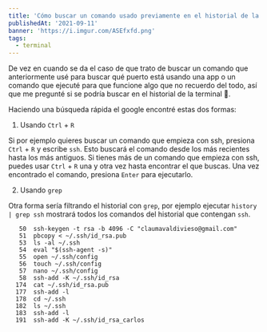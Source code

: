 ```yaml
---
title: 'Cómo buscar un comando usado previamente en el historial de la terminal'
publishedAt: '2021-09-11'
banner: 'https://i.imgur.com/ASEfxfd.png'
tags:
  - terminal
---
```


De vez en cuando se da el caso de que trato de buscar un comando que anteriormente usé para buscar qué puerto está usando una app o un comando que ejecuté para que funcione algo que no recuerdo del todo, así que me pregunté si se podría buscar en el historial de la terminal 🤔.

Haciendo una búsqueda rápida el google encontré estas dos formas:

1. Usando `Ctrl` + `R`

Si por ejemplo quieres buscar un comando que empieza con ssh, presiona `Ctrl` + `R` y escribe `ssh`. Esto buscará el comando desde los más recientes hasta los más antiguos. Si tienes más de un comando que empieza con ssh, puedes usar `Ctrl` + `R` una y otra vez hasta encontrar el que buscas. Una vez encontrado el comando, presiona `Enter` para ejecutarlo.

2. Usando `grep`

Otra forma sería filtrando el historial con `grep`, por ejemplo ejecutar `history | grep ssh` mostrará todos los comandos del historial que contengan `ssh`.

```shell
   50  ssh-keygen -t rsa -b 4096 -C "claumavaldivieso@gmail.com"
   51  pbcopy < ~/.ssh/id_rsa.pub
   53  ls -al ~/.ssh
   54  eval "$(ssh-agent -s)"
   55  open ~/.ssh/config
   56  touch ~/.ssh/config
   57  nano ~/.ssh/config
   58  ssh-add -K ~/.ssh/id_rsa
  174  cat ~/.ssh/id_rsa.pub
  177  ssh-add -l
  178  cd ~/.ssh
  182  ls ~/.ssh
  183  ssh-add -l
  191  ssh-add -K ~/.ssh/id_rsa_carlos
```

